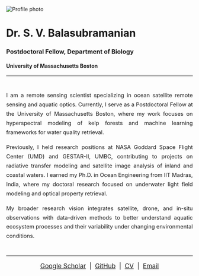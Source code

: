 
<div class="text-center">
  <img src="images/profile1.png" alt="Profile photo" class="profile-pic">

  <h1>Dr. S. V. Balasubramanian</h1>
  <h3>Postdoctoral Fellow, Department of Biology</h3>
  <h4>University of Massachusetts Boston</h4>
</div>

---

<div style="max-width: 850px; margin: 40px auto; text-align: justify; font-size: 1.05em; line-height: 1.7;">
  <p>
    I am a remote sensing scientist specializing in ocean satellite remote sensing and aquatic optics. 
    Currently, I serve as a Postdoctoral Fellow at the University of Massachusetts Boston, where my work focuses on 
    hyperspectral modeling of kelp forests and machine learning frameworks for water quality retrieval.
  </p>

  <p>
    Previously, I held research positions at NASA Goddard Space Flight Center (UMD) and GESTAR-II, UMBC, 
    contributing to projects on radiative transfer modeling and satellite image analysis of inland and coastal waters. 
    I earned my Ph.D. in Ocean Engineering from IIT Madras, India, where my doctoral research focused on 
    underwater light field modeling and optical property retrieval.
  </p>

  <p>
    My broader research vision integrates satellite, drone, and in-situ observations with data-driven methods to better understand aquatic ecosystem processes and their variability under changing environmental conditions.
  </p>
</div>

---


<p style="text-align:center; font-size:17px;">
  <a href="https://scholar.google.com/citations?hl=en&user=-_-rEs0AAAAJ" target="_blank">Google Scholar</a> &nbsp;|&nbsp;
   <a href="https://github.com/sundarabalan31" target="_blank">GitHub</a> &nbsp;|&nbsp;
   <a href="files/CV_Sundarabalan.pdf" target="_blank"> CV</a>
 &nbsp;|&nbsp;
   <a href="mailto:vbsbalanin@gmail.com">Email</a>
</p>
